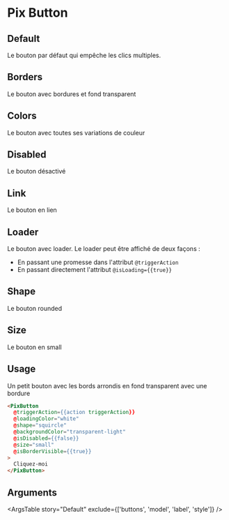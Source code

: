 
<Meta
  title='Basics/Button'
  component='PixButton'
  decorators={[centered]}
  argTypes={stories.argsTypes}
/>

# Pix Button

## Default

Le bouton par défaut qui empêche les clics multiples.

<Canvas>
  <Story name="Default" story={stories.Default} height={75} />
</Canvas>

## Borders

Le bouton avec bordures et fond transparent

<Canvas isColumn>
  <Story story={stories.borders} height={150} />
</Canvas>

## Colors

Le bouton avec toutes ses variations de couleur

<Canvas isColumn>
  <Story story={stories.colors} height={500} />
</Canvas>

## Disabled

Le bouton désactivé

<Canvas>
  <Story story={stories.disabled} height={75} />
</Canvas>

## Link

Le bouton en lien

<Canvas>
  <Story story={stories.link} height={75} />
</Canvas>

## Loader

Le bouton avec loader.
Le loader peut être affiché de deux façons :
- En passant une promesse dans l'attribut `@triggerAction`
- En passant directement l'attribut `@isLoading={{true}}`

<Canvas>
  <Story story={stories.loader} height={150} />
</Canvas>

## Shape

Le bouton rounded

<Canvas>
  <Story story={stories.shape} height={75} />
</Canvas>

## Size

Le bouton en small

<Canvas>
  <Story story={stories.size} height={75} />
</Canvas>

## Usage

Un petit bouton avec les bords arrondis en fond transparent avec une bordure

```html
<PixButton
  @triggerAction={{action triggerAction}}
  @loadingColor="white"
  @shape="squircle"
  @backgroundColor="transparent-light"
  @isDisabled={{false}}
  @size="small"
  @isBorderVisible={{true}}
>
  Cliquez-moi
</PixButton>
```

## Arguments

<ArgsTable story="Default" exclude={['buttons', 'model', 'label', 'style']} />
